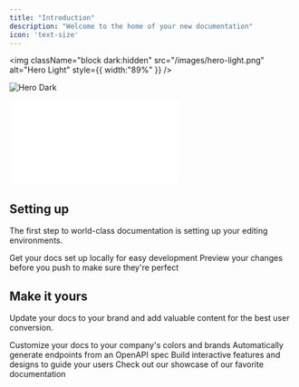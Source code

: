 ```yaml
---
title: "Introduction"
description: "Welcome to the home of your new documentation"
icon: 'text-size'
---
```


<img
  className="block dark:hidden"
  src="/images/hero-light.png"
  alt="Hero Light"
  style={{ width:"89%" }}
/>

<img
  className="hidden dark:block"
  src="/images/hero-dark.png"
  alt="Hero Dark"
/>

<iframe style={{ width:"90%", height:"350px" }} src="//player.bilibili.com/player.html?isOutside=true&aid=114001149171793&bvid=BV1aBKAeKE1p&cid=28385480578&p=1" scrolling="no" border="0" frameborder="no" framespacing="0" allowfullscreen="true"></iframe>


## Setting up

The first step to world-class documentation is setting up your editing environments.

<CardGroup cols={2}>
  <Card title="Edit Your Docs" icon="pen-to-square" href="https://mintlify.com/docs/quickstart">
    Get your docs set up locally for easy development
  </Card>
  <Card title="Preview Changes" icon="image" href="https://mintlify.com/docs/development">
    Preview your changes before you push to make sure they're perfect
  </Card>
</CardGroup>

## Make it yours

Update your docs to your brand and add valuable content for the best user conversion.

<CardGroup cols={2}>
  <Card title="Customize Style" icon="palette" href="https://mintlify.com/docs/settings/global">
    Customize your docs to your company's colors and brands
  </Card>
  <Card title="Reference APIs" icon="code" href="https://mintlify.com/docs/api-playground/openapi">
    Automatically generate endpoints from an OpenAPI spec
  </Card>
  <Card title="Add Components" icon="screwdriver-wrench" href="https://mintlify.com/docs/content/components/accordions">
    Build interactive features and designs to guide your users
  </Card>
  <Card title="Get Inspiration" icon="stars" href="https://mintlify.com/customers">
    Check out our showcase of our favorite documentation
  </Card>
</CardGroup>